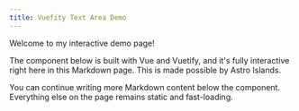 ```yaml
---
title: Vuefity Text Area Demo
---
```



<style is:global>
  @import 'vuetify/styles';
  @import '@mdi/font/css/materialdesignicons.css';
</style>

Welcome to my interactive demo page!

The component below is built with Vue and Vuetify, and it's fully interactive right here in this Markdown page. This is made possible by Astro Islands.

<VuetifyTextArea client:load />

You can continue writing more Markdown content below the component. Everything else on the page remains static and fast-loading.